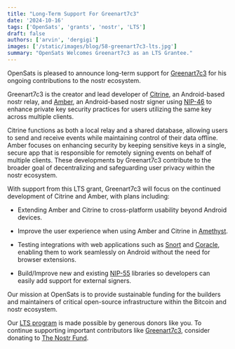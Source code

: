 ```yaml
---
title: "Long-Term Support For Greenart7c3"
date: '2024-10-16'
tags: ['OpenSats', 'grants', 'nostr', 'LTS']
draft: false
authors: ['arvin', 'dergigi']
images: ['/static/images/blog/58-greenart7c3-lts.jpg']
summary: "OpenSats Welcomes Greenart7c3 as an LTS Grantee."
---
```


OpenSats is pleased to announce long-term support for
[Greenart7c3](https://github.com/greenart7c3) for his ongoing contributions to
the nostr ecosystem.

Greenart7c3 is the creator and lead developer of
[Citrine](https://github.com/greenart7c3/Citrine), an Android-based nostr relay,
and [Amber](https://github.com/greenart7c3/Amber), an Android-based nostr signer
using [NIP-46](https://github.com/nostr-protocol/nips/blob/master/46.md) to
enhance private key security practices for users utilizing the same key across
multiple clients.

Citrine functions as both a local relay and a shared database, allowing users to
send and receive events while maintaining control of their data offline. Amber
focuses on enhancing security by keeping sensitive keys in a single, secure app
that is responsible for remotely signing events on behalf of multiple clients.
These developments by Greenart7c3 contribute to the broader goal of
decentralizing and safeguarding user privacy within the nostr ecosystem.

With support from this LTS grant, Greenart7c3 will focus on the continued
development of Citrine and Amber, with plans including:

- Extending Amber and Citrine to cross-platform usability beyond Android
  devices.

- Improve the user experience when using Amber and Citrine in [Amethyst](/blog/vitor-pamplona-receives-lts-grant).

- Testing integrations with web applications such as
  [Snort](/blog/kieran-receives-lts-grant) and
  [Coracle](/blog/hodlbod-receives-lts-grant), enabling them to work seamlessly
  on Android without the need for browser extensions.

- Build/Improve new and existing [NIP-55](https://github.com/nostr-protocol/nips/blob/master/55.md) libraries
  so developers can easily add support for external signers.
  
Our mission at OpenSats is to provide sustainable funding for the builders and
maintainers of critical open-source infrastructure within the Bitcoin and nostr
ecosystem.

Our [LTS program](/blog/nostr-lts-long-term-support-for-nostr-developers) is
made possible by generous donors like you. To continue supporting important
contributors like [Greenart7c3](https://github.com/greenart7c3), consider
donating to [The Nostr Fund](/funds/nostr).

<center>
    <DonateToNostrFundButton/>
</center>
